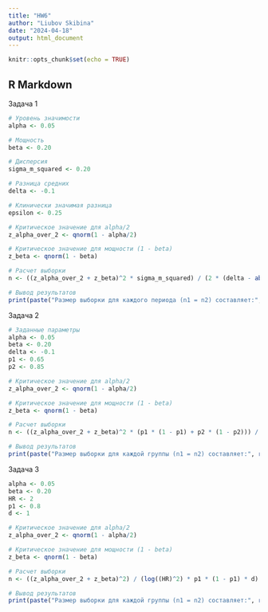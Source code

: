 ---
title: "HW6"
author: "Liubov Skibina"
date: "2024-04-18"
output: html_document
---

```{r setup, include=FALSE}
knitr::opts_chunk$set(echo = TRUE)
```

## R Markdown

Задача 1
```{r}
# Уровень значимости
alpha <- 0.05

# Мощность
beta <- 0.20

# Дисперсия
sigma_m_squared <- 0.20

# Разница средних
delta <- -0.1

# Клинически значимая разница
epsilon <- 0.25

# Критическое значение для alpha/2
z_alpha_over_2 <- qnorm(1 - alpha/2)

# Критическое значение для мощности (1 - beta)
z_beta <- qnorm(1 - beta)

# Расчет выборки
n <- ((z_alpha_over_2 + z_beta)^2 * sigma_m_squared) / (2 * (delta - abs(epsilon))^2)

# Вывод результатов
print(paste("Размер выборки для каждого периода (n1 = n2) составляет:", round(n)))
```
Задача 2
```{r}
# Заданные параметры
alpha <- 0.05
beta <- 0.20
delta <- -0.1
p1 <- 0.65
p2 <- 0.85

# Критическое значение для alpha/2
z_alpha_over_2 <- qnorm(1 - alpha/2)

# Критическое значение для мощности (1 - beta)
z_beta <- qnorm(1 - beta)

# Расчет выборки
n <- ((z_alpha_over_2 + z_beta)^2 * (p1 * (1 - p1) + p2 * (1 - p2))) / ((p1 - p2 - delta)^2)

# Вывод результатов
print(paste("Размер выборки для каждой группы (n1 = n2) составляет:", round(n)))
```

Задача 3
```{r}
alpha <- 0.05
beta <- 0.20
HR <- 2
p1 <- 0.8
d <- 1

# Критическое значение для alpha/2
z_alpha_over_2 <- qnorm(1 - alpha/2)

# Критическое значение для мощности (1 - beta)
z_beta <- qnorm(1 - beta)

# Расчет выборки
n <- ((z_alpha_over_2 + z_beta)^2) / (log((HR)^2) * p1 * (1 - p1) * d)

# Вывод результатов
print(paste("Размер выборки для каждой группы (n1 = n2) составляет:", round(n)))
```


